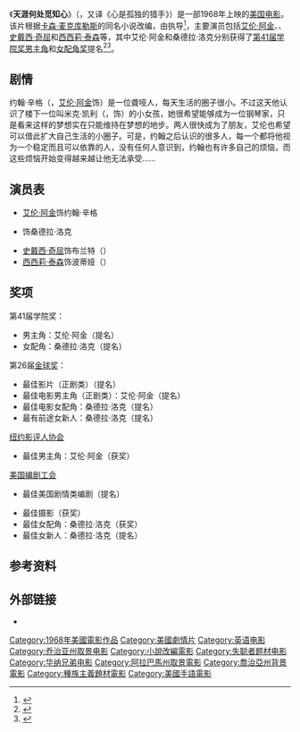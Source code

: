 {{otheruses|subject=电影《天涯何处觅知心》|other=其他同名条目|心是孤独的猎手}}
{{Infobox film
| name           = 天涯何处觅知心
| image          = <!-- 檔案不存在 The Heart Is a Lonely Hunter.jpg ，可從英文維基百科取得 -->
| caption        = 电影海报
| director       = {{link-en|罗伯特·艾里斯·米勒|Robert Ellis Miller}}
| producer       = 乔尔·弗里曼（Joel Freeman）<br>马克·梅尔森（Marc Merson）<br>{{link-en|托马斯·C·瑞恩|Thomas C. Ryan}}
| writer         = [[卡森·麦克库勒斯|卡森·麦克库勒斯]]<br>托马斯·C·瑞恩
| starring       = [[艾伦·阿金|艾伦·阿金]]<br>{{link-en|桑德拉·洛克|Sondra Locke}}
| music          = [[戴夫·格鲁辛|戴夫·格鲁辛]]
| cinematography = [[黄宗霑|黄宗霑]]
| editing        = 约翰·F·伯纳特（John F. Burnett）
| distributor    = 华纳兄弟—七艺（Warner Bros.-Seven Arts）
| released       = {{film date|1968|7|31}}
| runtime        = 123分钟
| country        = 美国
| language       = 英语
| budget         = 
| gross = 110万美元（北美两国）<ref>"Big Rental Films of 1968", ''Variety'', 8 January 1969 p 15. Please note this figure is a rental accruing to distributors.</ref>
}}

《'''天涯何处觅知心'''》（{{lang-en|The Heart Is a Lonely Hunter}}，又译《心是孤独的猎手》）是一部1968年上映的[[美国电影|美国电影]]。该片根据[[卡森·麦克库勒斯|卡森·麦克库勒斯]]的同名小说改编，由{{link-en|罗伯特·艾里斯·米勒|Robert Ellis Miller}}执导<ref name="NY Times">{{cite news |url=http://movies.nytimes.com/movie/21883/The-Heart-Is-a-Lonely-Hunter/overview |title=New York Times: The Heart Is a Lonely Hunter |accessdate=2008-08-17 |work=NY Times |first=Renata |last=Adler |archive-date=2008-10-15 |archive-url=https://web.archive.org/web/20081015125224/http://movies.nytimes.com/movie/21883/The-Heart-Is-a-Lonely-Hunter/overview |dead-url=no }}</ref>，主要演员包括[[艾伦·阿金|艾伦·阿金]]、{{link-en|桑德拉·洛克|Sondra Locke}}、[[史戴西·奇屈|史戴西·奇屈]]和[[西西莉·泰森|西西莉·泰森]]等，其中艾伦·阿金和桑德拉·洛克分别获得了[[第41届学院奖|第41届学院奖]][[学院奖最佳男主角奖|男主角]]和[[学院奖最佳女配角奖|女配角奖]]提名<ref name="academy">{{Cite web |url=http://awardsdatabase.oscars.org/ampas_awards/BasicSearch?action=searchLink&displayType=1&BSFromYear=41 |title=The Official Acadademy Awards® Database |access-date=2013-04-13 |archive-date=2020-06-13 |archive-url=https://web.archive.org/web/20200613022736/http://awardsdatabase.oscars.org/Error/NotFound?aspxerrorpath=%2Fampas_awards%2FBasicSearch |dead-url=no }}</ref><ref name="Oscars1969">{{Cite web |url=http://www.oscars.org/awards/academyawards/legacy/ceremony/41st-winners.html |title=The 41st Academy Awards (1969) Nominees and Winners |work=oscars.org |accessdate=2013-04-13 |archive-date=2011-12-01 |archive-url=https://web.archive.org/web/20111201155833/http://www.oscars.org/awards/academyawards/legacy/ceremony/41st-winners.html |dead-url=no }}</ref>。

==剧情==
约翰·辛格（{{lang-en|John Singer}}，[[艾伦·阿金|艾伦·阿金]]饰）是一位聋哑人，每天生活的圈子很小。不过这天他认识了楼下一位叫米克·凯利（{{lang-en|Mick Kelly}}，{{link-en|桑德拉·洛克|Sondra Locke}}饰）的小女孩，她很希望能够成为一位钢琴家，只是看来这样的梦想实在只能维持在梦想的地步。两人很快成为了朋友，艾伦也希望可以借此扩大自己生活的小圈子。可是，约翰之后认识的很多人，每一个都将他视为一个稳定而且可以依靠的人，没有任何人意识到，约翰也有许多自己的烦恼，而这些烦恼开始变得越来越让他无法承受……

==演员表==
* [[艾伦·阿金|艾伦·阿金]]饰约翰·辛格
* {{link-en|桑德拉·洛克|Sondra Locke}}饰桑德拉·洛克
* [[史戴西·奇屈|史戴西·奇屈]]饰布兰特（{{lang-en|Blount}}）
* [[西西莉·泰森|西西莉·泰森]]饰波蒂娅（{{lang-en|Portia}}）

==奖项==
;第41届学院奖：
* 男主角：艾伦·阿金（提名）
* 女配角：桑德拉·洛克（提名）

;第26届[[金球奖|金球奖]]：
* 最佳影片（正剧类）（提名）
* 最佳电影男主角（正剧类）：艾伦·阿金（提名）
* 最佳电影女配角：桑德拉·洛克（提名）
* 最有前途女新人：桑德拉·洛克（提名）

;[[纽约影评人协会|纽约影评人协会]]
* 最佳男主角：艾伦·阿金（获奖）

;[[美国编剧工会|美国编剧工会]]
* 最佳美国剧情类编剧（提名）

;{{link-en|月桂奖|Laurel Awards}}
* 最佳摄影（获奖）
* 最佳女配角：桑德拉·洛克（获奖）
* 最佳女新人：桑德拉·洛克（提名）

==参考资料==
{{reflist}}

==外部链接==
*{{imdb title|id=0063050|title=天涯何处觅知心}}

{{DEFAULTSORT: Heart Is a Lonely Hunter, The}}
[[Category:1968年美國電影作品|Category:1968年美國電影作品]]
[[Category:美國劇情片|Category:美國劇情片]]
[[Category:英语电影|Category:英语电影]]
[[Category:乔治亚州取景电影|Category:乔治亚州取景电影]]
[[Category:小說改編電影|Category:小說改編電影]]
[[Category:失聪者题材电影|Category:失聪者题材电影]]
[[Category:华纳兄弟电影|Category:华纳兄弟电影]]
[[Category:阿拉巴馬州取景電影|Category:阿拉巴馬州取景電影]]
[[Category:喬治亞州背景電影|Category:喬治亞州背景電影]]
[[Category:種族主義題材電影|Category:種族主義題材電影]]
[[Category:美國手語電影|Category:美國手語電影]]